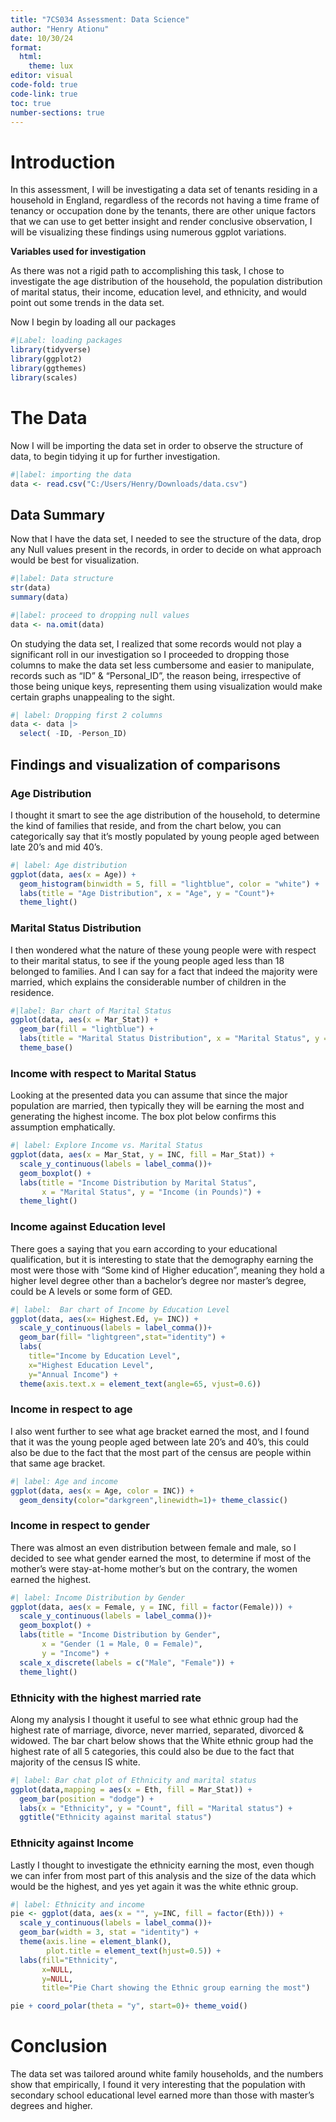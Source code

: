 ---
title: "7CS034 Assessment: Data Science"
author: "Henry Ationu"
date: 10/30/24
format:
  html:
    theme: lux
editor: visual
code-fold: true
code-link: true
toc: true
number-sections: true
---

# Introduction

In this assessment, I will be investigating a data set of tenants residing in a household in England, regardless of the records not having a time frame of tenancy or occupation done by the tenants, there are other unique factors that we can use to get better insight and render conclusive observation, I will be visualizing these findings using numerous ggplot variations.

**Variables used for investigation**

As there was not a rigid path to accomplishing this task, I chose to investigate the age distribution of the household, the population distribution of marital status, their income, education level, and ethnicity, and would point out some trends in the data set.

Now I begin by loading all our packages

```{r}
#|Label: loading packages 
library(tidyverse)
library(ggplot2)
library(ggthemes)
library(scales)
```

# The Data

Now I will be importing the data set in order to observe the structure of data, to begin tidying it up for further investigation.

```{r}
#|label: importing the data
data <- read.csv("C:/Users/Henry/Downloads/data.csv")
```

## Data Summary

Now that I have the data set, I needed to see the structure of the data, drop any Null values present in the records, in order to decide on what approach would be best for visualization.

```{r}
#|label: Data structure
str(data)
summary(data)
```

```{r}
#|label: proceed to dropping null values
data <- na.omit(data)
```

On studying the data set, I realized that some records would not play a significant roll in our investigation so I proceeded to dropping those columns to make the data set less cumbersome and easier to manipulate, records such as "ID" & "Personal_ID", the reason being, irrespective of those being unique keys, representing them using visualization would make certain graphs unappealing to the sight.

```{r}
#| label: Dropping first 2 columns 
data <- data |>
  select( -ID, -Person_ID)
```

## Findings and visualization of comparisons

### Age Distribution

I thought it smart to see the age distribution of the household, to determine the kind of families that reside, and from the chart below, you can categorically say that it's mostly populated by young people aged between late 20's and mid 40's.

```{r}
#| label: Age distribution 
ggplot(data, aes(x = Age)) +
  geom_histogram(binwidth = 5, fill = "lightblue", color = "white") +
  labs(title = "Age Distribution", x = "Age", y = "Count")+
  theme_light()
```

### Marital Status Distribution

I then wondered what the nature of these young people were with respect to their marital status, to see if the young people aged less than 18 belonged to families. And I can say for a fact that indeed the majority were married, which explains the considerable number of children in the residence.

```{r}
#|label: Bar chart of Marital Status
ggplot(data, aes(x = Mar_Stat)) +
  geom_bar(fill = "lightblue") +
  labs(title = "Marital Status Distribution", x = "Marital Status", y = "Count") +
  theme_base()
```

### Income with respect to Marital Status

Looking at the presented data you can assume that since the major population are married, then typically they will be earning the most and generating the highest income. The box plot below confirms this assumption emphatically.

```{r}
#| label: Explore Income vs. Marital Status
ggplot(data, aes(x = Mar_Stat, y = INC, fill = Mar_Stat)) +
  scale_y_continuous(labels = label_comma())+
  geom_boxplot() +
  labs(title = "Income Distribution by Marital Status", 
       x = "Marital Status", y = "Income (in Pounds)") +
  theme_light()
```

### Income against Education level

There goes a saying that you earn according to your educational qualification, but it is interesting to state that the demography earning the most were those with "Some kind of Higher education", meaning they hold a higher level degree other than a bachelor's degree nor master's degree, could be A levels or some form of GED.

```{r}
#| label:  Bar chart of Income by Education Level
ggplot(data, aes(x= Highest.Ed, y= INC)) +
  scale_y_continuous(labels = label_comma())+
  geom_bar(fill= "lightgreen",stat="identity") +
  labs(
    title="Income by Education Level",
    x="Highest Education Level",
    y="Annual Income") +
  theme(axis.text.x = element_text(angle=65, vjust=0.6))
```

### Income in respect to age

I also went further to see what age bracket earned the most, and I found that it was the young people aged between late 20's and 40's, this could also be due to the fact that the most part of the census are people within that same age bracket.

```{r}
#| label: Age and income 
ggplot(data, aes(x = Age, color = INC)) +
  geom_density(color="darkgreen",linewidth=1)+ theme_classic()
```

### Income in respect to gender

There was almost an even distribution between female and male, so I decided to see what gender earned the most, to determine if most of the mother's were stay-at-home mother's but on the contrary, the women earned the highest.

```{r}
#| label: Income Distribution by Gender
ggplot(data, aes(x = Female, y = INC, fill = factor(Female))) +
  scale_y_continuous(labels = label_comma())+
  geom_boxplot() +
  labs(title = "Income Distribution by Gender", 
       x = "Gender (1 = Male, 0 = Female)", 
       y = "Income") +
  scale_x_discrete(labels = c("Male", "Female")) +
  theme_light()
```

### Ethnicity with the highest married rate

Along my analysis I thought it useful to see what ethnic group had the highest rate of marriage, divorce, never married, separated, divorced & widowed. The bar chart below shows that the White ethnic group had the highest rate of all 5 categories, this could also be due to the fact that majority of the census IS white.

```{r}
#| label: Bar chat plot of Ethnicity and marital status
ggplot(data,mapping = aes(x = Eth, fill = Mar_Stat)) +
  geom_bar(position = "dodge") +
  labs(x = "Ethnicity", y = "Count", fill = "Marital status") +
  ggtitle("Ethnicity against marital status")
```

### Ethnicity against Income

Lastly I thought to investigate the ethnicity earning the most, even though we can infer from most part of this analysis and the size of the data which would be the highest, and yes yet again it was the white ethnic group.

```{r}
#| label: Ethnicity and income
pie <- ggplot(data, aes(x = "", y=INC, fill = factor(Eth))) + 
  scale_y_continuous(labels = label_comma())+
  geom_bar(width = 3, stat = "identity") +
  theme(axis.line = element_blank(), 
        plot.title = element_text(hjust=0.5)) + 
  labs(fill="Ethnicity", 
       x=NULL, 
       y=NULL, 
       title="Pie Chart showing the Ethnic group earning the most")

pie + coord_polar(theta = "y", start=0)+ theme_void()
```

# Conclusion

The data set was tailored around white family households, and the numbers show that empirically, I found it very interesting that the population with secondary school educational level earned more than those with master's degrees and higher.
